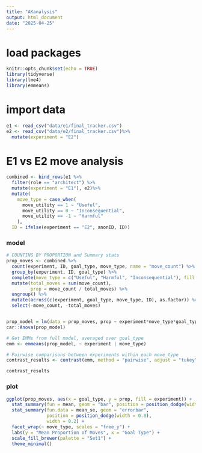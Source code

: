 ```yaml
---
title: "AKanalysis"
output: html_document
date: "2025-04-25"
---
```

# load packages
```r
knitr::opts_chunk$set(echo = TRUE)
library(tidyverse)
library(lme4)
library(emmeans)
```

# import data

```r
e1 <- read_csv("data/e1/final_tracker.csv")
e2 <- read_csv("data/e2/final_tracker.csv")%>%
  mutate(experiment = "E2")
```


# E1 vs E2 move analysis

```r
combined <- bind_rows(e1 %>%
  filter(role == "architect") %>%
  mutate(experiment = "E1"), e2)%>%
  mutate(
    move_type = case_when(
      move_utility == 1 ~ "Useful",
      move_utility == 0 ~ "Inconsequential",
      move_utility == -1 ~ "Harmful"
    ),
  ID = ifelse(experiment == "E2", anonID, ID))
```
### model
```r
# COUNTING BY PROPORTION and Summary stats
prop_moves <- combined %>%
  count(experiment, ID, goal_type, move_type, name = "move_count") %>%
  group_by(experiment, ID, goal_type) %>%
  complete(move_type = c("Useful", "Harmful", "Inconsequential"), fill = list(move_count = 0)) %>%
  mutate(total_moves = sum(move_count),
         prop = move_count / total_moves) %>%
  ungroup() %>%
  mutate(across(c(experiment, goal_type, move_type, ID), as.factor)) %>%
  select(-move_count, -total_moves)


prop_model = lm(data = prop_moves, prop ~ experiment*move_type*goal_type)
car::Anova(prop_model)

# Get EMMs from full model, averaged over goal_type
emm <- emmeans(prop_model, ~ experiment | move_type)

# Pairwise comparisons between experiments within each move_type
contrast_results <- contrast(emm, method = "pairwise", adjust = "tukey")

contrast_results
```
### plot
```r

ggplot(prop_moves, aes(x = goal_type, y = prop, fill = experiment)) +
  stat_summary(fun = mean, geom = "bar", position = position_dodge(width = 0.8), width = 0.7) +
  stat_summary(fun.data = mean_se, geom = "errorbar", 
               position = position_dodge(width = 0.8), 
               width = 0.2) +
  facet_wrap(~ move_type, scales = "free_y") +
  labs(y = "Mean Proportion of Moves", x = "Goal Type") +
  scale_fill_brewer(palette = "Set1") +
  theme_minimal()
```

